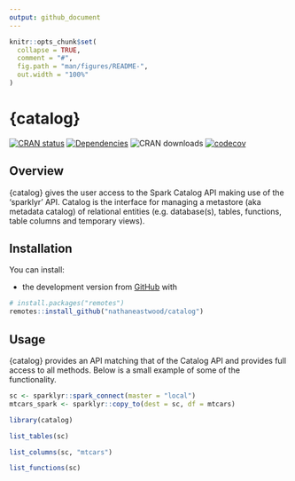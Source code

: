 ```yaml
---
output: github_document
---
```


<!-- README.md is generated from README.Rmd. Please edit that file -->

```r
knitr::opts_chunk$set(
  collapse = TRUE,
  comment = "#",
  fig.path = "man/figures/README-",
  out.width = "100%"
)
```

# {catalog}

[![CRAN status](https://www.r-pkg.org/badges/version/catalog)](https://cran.r-project.org/package=catalog)
[![Dependencies](https://tinyverse.netlify.com/badge/catalog)](https://cran.r-project.org/package=catalog)
![CRAN downloads](https://cranlogs.r-pkg.org/badges/catalog)
[![codecov](https://codecov.io/gh/nathaneastwood/catalog/branch/master/graph/badge.svg)](https://codecov.io/gh/nathaneastwood/catalog)

## Overview

{catalog} gives the user access to the Spark Catalog API making use of the 'sparklyr' API. Catalog is the interface for managing a metastore (aka metadata catalog) of relational entities (e.g. database(s), tables, functions, table columns and temporary views).

## Installation

You can install:

* the development version from [GitHub](https://github.com/nathaneastwood/catalog) with

```r
# install.packages("remotes")
remotes::install_github("nathaneastwood/catalog")
```

## Usage

{catalog} provides an API matching that of the Catalog API and provides full access to all methods. Below is a small example of some of the functionality.

```r
sc <- sparklyr::spark_connect(master = "local")
mtcars_spark <- sparklyr::copy_to(dest = sc, df = mtcars)

library(catalog)

list_tables(sc)

list_columns(sc, "mtcars")

list_functions(sc)
```

